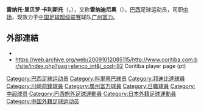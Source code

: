 {{NoteTA|G1=足球
|1=zh-hans:雷纳托; zh-hk:連拿度; zh-tw:雷納托
|2=zh-hans:里贝罗; zh-hk:列比路; zh-tw:里貝羅
|3=zh-hans:卡利斯托; zh-hk:卡歷斯圖; zh-tw:卡利斯托
|4=zh-hans:雷纳迪尼奥; zh-hk:連拿天奴; zh-tw:雷納迪尼奧
}}
{{Infobox football biography
| name = 雷纳迪尼奥<br>Renatinho
| birth_date  = {{Birth date and age|1988|10|4|df=y}}
| birth_place = [[巴西|巴西]][[卡尔多苏|卡尔多苏]]
| height = {{height|m=1.67}}
| position = [[中场|中场]]
| currentclub = [[广州富力|广州富力]]
| clubnumber = 11
| youthyears1= –2007
| youthclubs1= [[科里蒂巴足球俱乐部|科里蒂巴]]
| years1= 2007–2013 | clubs1= [[科里蒂巴足球俱乐部|科里蒂巴]]      | caps1= 57 | goals1 = 6
| years2= 2008      | clubs2= → {{le|隆德里纳足球俱乐部|Londrina Esporte Clube|隆德里纳}}（租借）      | caps2= 9 | goals2 = 1
| years3= 2010      | clubs3= → [[戈亚尼恩斯竞技俱乐部|戈亚尼恩斯]]（租借）      | caps3= 0  | goals3 = 0
| years4= 2011      | clubs4= → [[邦迪比达体育会|庞特普雷塔]]（租借）      | caps4= 34  | goals4 = 4
| years5= 2012–2013 | clubs5= → [[川崎前锋|川崎前锋]]（租借）        | caps5= 57  | goals5 = 22
| years6= 2014–2015 | clubs6= [[川崎前锋|川崎前锋]]                 | caps6= 47  | goals6 = 15
| years7= 2015–     | clubs7= [[广州富力足球俱乐部|广州富力]] | caps7= 85  | goals7 = 32
| years8= 2019     | clubs8 = →[[天津天海足球俱乐部|天津天海]] (租借)  | caps8= 11  | goals8 = 2
| nationalyears1=   | nationalteam1=   | nationalcaps1=  | nationalgoals1 = 
| pcupdate = 2020年7月17日
| ntupdate = 
}}
'''雷纳托·里贝罗·卡利斯托'''（{{lang-pt|'''Renato Ribeiro Calixto'''}}，{{bd|1988年|10月4日}}），又称'''雷纳迪尼奥'''（{{lang-pt|'''Renatinho'''}}），[[巴西|巴西]]足球运动员，司职[[中场|中场]]，现效力于[[中国足球超级联赛|中国足球超级联赛]]球队[[广州富力|广州富力]]。

== 外部連結 ==
* {{Soccerway|renato-ribeiro-calixto/32917}}
* https://web.archive.org/web/20091012085115/http://www.coritiba.com.br/site/index.php?pag=elenco_int&j_cod=92 Coritiba player page (pt)
{{2015年中超分类名单广州富力}}
{{2016年中超分类名单广州富力}}
{{2017年中超分类名单广州富力}}
{{2018年中超分类名单广州富力}}
{{2019年中超分类名单天津天海}}
{{2020年中超分类名单广州富力}}

{{DEFAULTSORT:Ribeiro Calixto, Renato}}
[[Category:巴西足球运动员|Category:巴西足球运动员]]
[[Category:科里蒂巴球员|Category:科里蒂巴球员]]
[[Category:邦迪比達球員|Category:邦迪比達球員]]
[[Category:川崎前鋒球員|Category:川崎前鋒球員]]
[[Category:廣州富力球員|Category:廣州富力球員]]
[[Category:日職球員|Category:日職球員]]
[[Category:中超球员|Category:中超球员]]
[[Category:巴西旅外足球運動員|Category:巴西旅外足球運動員]]
[[Category:日本外籍足球運動員|Category:日本外籍足球運動員]]
[[Category:中国外籍足球运动员|Category:中国外籍足球运动员]]